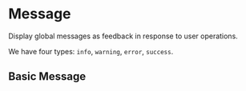 
<Meta title="components/Message" />

# Message

Display global messages as feedback in response to user operations.

We have four types: `info`, `warning`, `error`, `success`.

## Basic Message

<Preview>
    <Message type='info' text='This is a info message!' />
    <Message type='warning' text='This is a warn message!' />
    <Message type='error' text='This is a error message!' />
    <Message type='success' text='This is a success message!' />
</Preview>
